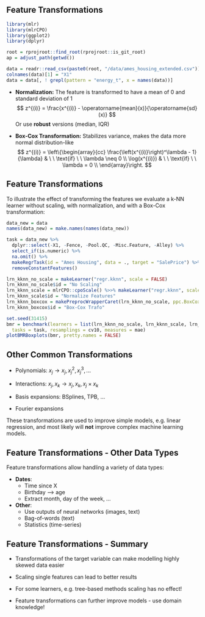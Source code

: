 ## Feature Transformations

```r
library(mlr)
library(mlrCPO)
library(ggplot2)
library(dplyr)

root = rprojroot::find_root(rprojroot::is_git_root)
ap = adjust_path(getwd())

data = readr::read_csv(paste0(root, "/data/ames_housing_extended.csv"))
colnames(data)[1] = "X1"
data = data[, ! grepl(pattern = "energy_t", x = names(data))]
```

-   **Normalization:** The feature is transformed to have a mean of 0 and standard deviation of 1
    $$
    z^{(i)} = \frac{x^{(i)} - \operatorname{mean}(x)}{\operatorname{sd}(x)}
    $$
    Or use **robust** versions (median, IQR)

-   **Box-Cox Transformation:** Stabilizes variance, makes the data more normal distribution-like
    $$
    z^{(i)} = \left\{\begin{array}{cc}
    \frac{\left(x^{(i)}\right)^\lambda - 1}{\lambda} & \ \ \text{if} \ \ \lambda \neq 0 \\
    \log(x^{(i)}) & \ \ \text{if} \ \ \lambda = 0 \\
    \end{array}\right.
    $$
    

## Feature Transformations

To illustrate the effect of transforming the features we evaluate a k-NN learner without scaling, with normalization, and with a Box-Cox transformation:

```r
data_new = data
names(data_new) = make.names(names(data_new))

task = data_new %>%
  dplyr::select(-X1, -Fence, -Pool.QC, -Misc.Feature, -Alley) %>%
  select_if(is.numeric) %>%
  na.omit() %>%
  makeRegrTask(id = "Ames Housing", data = ., target = "SalePrice") %>%
  removeConstantFeatures()

lrn_kknn_no_scale = makeLearner("regr.kknn", scale = FALSE)
lrn_kknn_no_scale$id = "No Scaling"
lrn_kknn_scale = mlrCPO::cpoScale() %>>% makeLearner("regr.kknn", scale = FALSE)
lrn_kknn_scale$id = "Normalize Features"
lrn_kknn_boxcox = makePreprocWrapperCaret(lrn_kknn_no_scale, ppc.BoxCox = TRUE)
lrn_kknn_boxcox$id = "Box-Cox Trafo"

set.seed(31415)
bmr = benchmark(learners = list(lrn_kknn_no_scale, lrn_kknn_scale, lrn_kknn_boxcox),
  tasks = task, resamplings = cv10, measures = mae)
plotBMRBoxplots(bmr, pretty.names = FALSE)
```


## Other Common Transformations

- Polynomials: $x_j \longrightarrow x_j, x_j^2, x_j^3, ...$

- Interactions: $x_j, x_k \longrightarrow x_j, x_k, x_j \times x_k$

- Basis expansions: BSplines, TPB, ...

- Fourier expansions

These transformations are used to improve simple models, e.g. linear regression, and most likely will __not__ improve complex machine learning models.

## Feature Transformations - Other Data Types

Feature transformations allow handling a variety of data types: 

- __Dates__:
  - Time since X
  - Birthday --> age
  - Extract month, day of the week, ...

- __Other__:
  - Use outputs of neural networks (images, text)
  - Bag-of-words (text)
  - Statistics (time-series)


## Feature Transformations - Summary

- Transformations of the target variable can make modelling highly skewed data easier 

- Scaling single features can lead to better results

- For some learners, e.g. tree-based methods scaling has no effect!

- Feature transformations can further improve models - use domain knowledge!